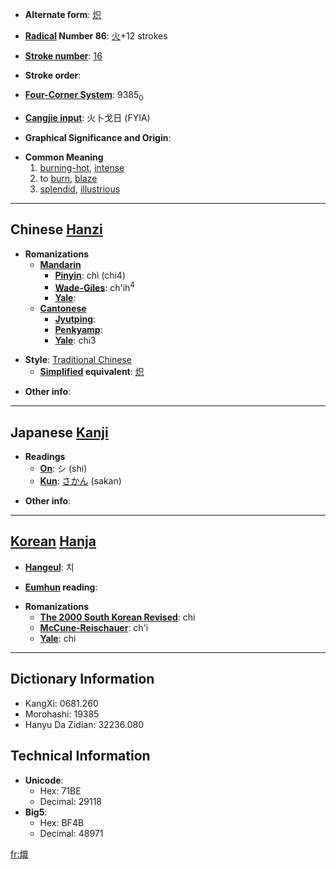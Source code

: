 * '''Alternate form''': [[炽]]

* '''[[Wiktionary:Chinese radical index| Radical]] Number 86''': [[Wiktionary:Chinese radical index 火|火]]+12 strokes

* '''[[Wiktionary:Chinese total strokes index|Stroke number]]''': [[Wiktionary:Chinese total strokes index 16|16]]

* '''Stroke order''': 

* '''[[Wiktionary:Chinese four corner index|Four-Corner System]]''': 9385<sub>0</sub>

* '''[[Wiktionary:Chinese Cangjie index|Cangjie input]]''': 火卜戈日 (FYIA)

* '''Graphical Significance and Origin''': 

* '''Common Meaning'''
*# [[burning-hot]], [[intense]]
*# to [[burn]], [[blaze]]
*# [[splendid]], [[illustrious]]


----

== Chinese [[Hanzi]] ==

* '''Romanizations'''
** '''[[Mandarin]]'''
*** '''[[Pinyin]]''': chì (chi4)
*** '''[[Wade-Giles]]''': ch'ih<sup>4</sup>
*** '''[[Yale]]''': 
** '''[[Cantonese]]'''
*** '''[[Jyutping]]''':
*** '''[[Penkyamp]]''': 
*** '''[[Yale]]''': chi3

* '''Style''': [[Traditional Chinese]] 
** '''[[Simplified Chinese|Simplified]] equivalent''': [[炽]]

* '''Other info''': 

----

== Japanese [[Kanji]] ==

* '''Readings'''
** '''[[On]]''': シ (shi)
** '''[[Kun]]''': [[さかん]] (sakan)

* '''Other info''':  

----

== [[Korean]] [[Hanja]] ==

* '''[[Hangeul]]''': 치

* '''[[Eumhun]] reading''': 

* '''Romanizations'''
** '''[[The 2000 South Korean Revised Romanization|The 2000 South Korean Revised]]''': chi
** '''[[McCune-Reischauer]]''': ch'i
** '''[[Yale]]''': chi

----

== Dictionary Information ==

* KangXi: 0681.260
* Morohashi: 19385
* Hanyu Da Zidian: 32236.080

== Technical Information ==

* '''Unicode''':
** Hex: 71BE
** Decimal: 29118
* '''Big5''':
** Hex: BF4B
** Decimal: 48971

[[fr:熾]]